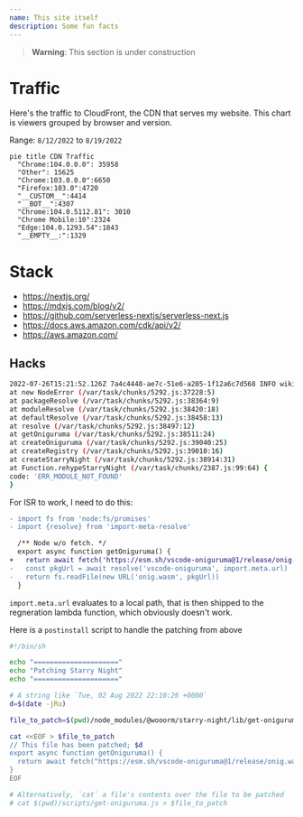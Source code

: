 ```yaml
---
name: This site itself
description: Some fun facts
---
```


> **Warning**: This section is under construction

# Traffic

Here's the traffic to CloudFront, the CDN that serves my website. This
chart is viewers grouped by browser and version.

Range: `8/12/2022` to `8/19/2022`

```mermaid
pie title CDN Traffic
  "Chrome:104.0.0.0": 35958
  "Other": 15625
  "Chrome:103.0.0.0":6650
  "Firefox:103.0":4720
  "__CUSTOM__":4414
  "__BOT__":4307
  "Chrome:104.0.5112.81": 3010
  "Chrome Mobile:10":2324
  "Edge:104.0.1293.54":1843
  "__EMPTY__:":1329
```

# Stack

- https://nextjs.org/
- https://mdxjs.com/blog/v2/
- https://github.com/serverless-nextjs/serverless-next.js
- https://docs.aws.amazon.com/cdk/api/v2/
- https://aws.amazon.com/

## Hacks

```bash showLineNumbers
2022-07-26T15:21:52.126Z 7a4c4448-ae7c-51e6-a205-1f12a6c7d568 INFO wiki/[...slug].tsx getStaticProps error Error [ERR_MODULE_NOT_FOUND]: Cannot find package 'vscode-oniguruma' imported from /Users/kevin/repos/thekevinwang.com/node_modules/@wooorm/starry-night/lib/get-oniguruma.js
at new NodeError (/var/task/chunks/5292.js:37228:5)
at packageResolve (/var/task/chunks/5292.js:38364:9)
at moduleResolve (/var/task/chunks/5292.js:38420:18)
at defaultResolve (/var/task/chunks/5292.js:38458:13)
at resolve (/var/task/chunks/5292.js:38497:12)
at getOniguruma (/var/task/chunks/5292.js:38511:24)
at createOniguruma (/var/task/chunks/5292.js:39040:25)
at createRegistry (/var/task/chunks/5292.js:39010:16)
at createStarryNight (/var/task/chunks/5292.js:38914:31)
at Function.rehypeStarryNight (/var/task/chunks/2387.js:99:64) {
code: 'ERR_MODULE_NOT_FOUND'
}
```

For ISR to work, I need to do this:

```diff filename="./node_modules/@wooorm/starry-night/lib/get-oniguruma.js"
- import fs from 'node:fs/promises'
- import {resolve} from 'import-meta-resolve'

  /** Node w/o fetch. */
  export async function getOniguruma() {
+   return await fetch('https://esm.sh/vscode-oniguruma@1/release/onig.wasm')
-   const pkgUrl = await resolve('vscode-oniguruma', import.meta.url)
-   return fs.readFile(new URL('onig.wasm', pkgUrl))
  }
```

`import.meta.url` evaluates to a local path, that is then shipped to the
regneration lambda function, which obviously doesn't work.

Here is a `postinstall` script to handle the patching from above

```bash filename="./scripts/patch-starry-night.sh"
#!/bin/sh

echo "====================="
echo "Patching Starry Night"
echo "====================="

# A string like `Tue, 02 Aug 2022 22:10:26 +0000`
d=$(date -jRu)

file_to_patch=$(pwd)/node_modules/@wooorm/starry-night/lib/get-oniguruma.js

cat <<EOF > $file_to_patch
// This file has been patched; $d
export async function getOniguruma() {
  return await fetch("https://esm.sh/vscode-oniguruma@1/release/onig.wasm");
}
EOF

# Alternatively, `cat` a file's contents over the file to be patched
# cat $(pwd)/scripts/get-oniguruma.js > $file_to_patch
```
